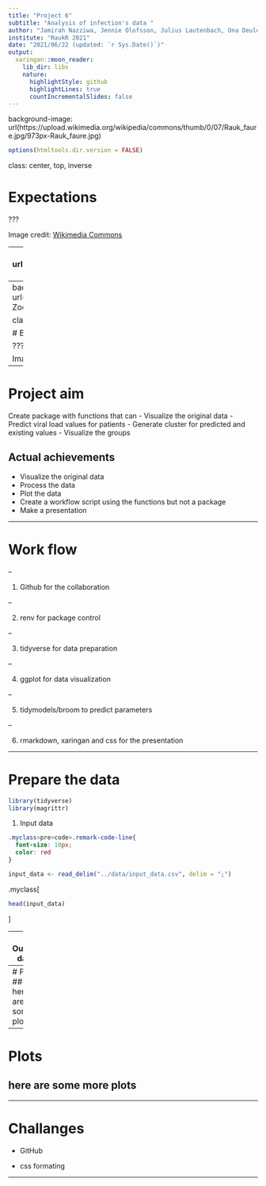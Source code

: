 ```yaml
---
title: "Project 6"
subtitle: "Analysis of infection's data "
author: "Jamirah Nazziwa, Jennie Olofsson, Julius Lautenbach, Ona Deulofeu, Zoé Pochon"
institute: "RaukR 2021"
date: "2021/06/22 (updated: `r Sys.Date()`)"
output:
  xaringan::moon_reader:
    lib_dir: libs
    nature:
      highlightStyle: github
      highlightLines: true
      countIncrementalSlides: false
---
```


background-image: url(https://upload.wikimedia.org/wikipedia/commons/thumb/0/07/Rauk_faure.jpg/973px-Rauk_faure.jpg)

```r
options(htmltools.dir.version = FALSE) 
```

class: center, top, inverse


# Expectations

???

Image credit: [Wikimedia Commons](https://commons.wikimedia.org/wiki/File:Rauk_faure.jpg)

---
background-image: url(https://upload.wikimedia.org/wikipedia/commons/thumb/4/40/Zoom_participants_Bubrikh_readings_2020_conference.png/640px-Zoom_participants_Bubrikh_readings_2020_conference.png)

class: center, bottom, inverse

# Reality

???

Image credit: [Wikimedia Commons](https://commons.wikimedia.org/wiki/File:Zoom_participants_Bubrikh_readings_2020_conference.png)

---
background-image: url(https://upload.wikimedia.org/wikipedia/commons/thumb/4/40/Zoom_participants_Bubrikh_readings_2020_conference.png/640px-Zoom_participants_Bubrikh_readings_2020_conference.png)

class: center, bottom, inverse


# But still a very very good course! :) 

???

Image credit: [Wikimedia Commons](https://commons.wikimedia.org/wiki/File:Zoom_participants_Bubrikh_readings_2020_conference.png)

---

# Project aim

Create package with functions that can 
- Visualize the original data
- Predict viral load values for patients 
- Generate cluster for predicted and existing values
- Visualize the groups

## Actual achievements 
- Visualize the original data
- Process the data
- Plot the data
- Create a workflow script using the functions but not a package
- Make a presentation

---

# Work flow

--

1. Github for the collaboration

--

2. renv for package control

--

3. tidyverse for data preparation

--

4. ggplot for data visualization

--

5. tidymodels/broom to predict parameters

--

6. rmarkdown, xaringan and css for the presentation

---

# Prepare the data

```r
library(tidyverse)
library(magrittr)
```

1. Input data
```css
.myclass>pre>code>.remark-code-line{
  font-size: 10px;
  color: red
}
```

```r
input_data <- read_delim("../data/input_data.csv", delim = ";")
```

.myclass[
```r
head(input_data)
```
]

---
# Output data


---
# Plots 
## here are some plots



---
# Plots
## here are some more plots



---

# Challanges

- GitHub 

- css formating 


---


